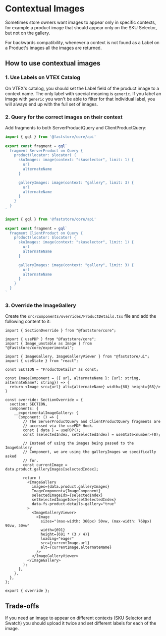 # Contextual Images

Sometimes store owners want images to appear only in specific contexts, for example a product image that should appear only on the SKU Selector, but not on the gallery.

For backwards compatibility, whenever a context is not found as a Label on a Product's images all the images are returned.

## How to use contextual images

### 1. Use Labels on VTEX Catalog
On VTEX's catalog, you should set the Label field of the product image to a context name.  The only label with special meaning is `generic`. If you label an image with `generic` you won't be able to filter for that individual label, you will always end up with the full set of images.

### 2. Query for the correct images on their context

Add fragments to both ServerProductQuery and ClientProductQuery:

```js
import { gql } from '@faststore/core/api'
 
export const fragment = gql`
  fragment ServerProduct on Query {
    product(locator: $locator) {
      skuImages: image(context: "skuselector", limit: 1) {
        url
        alternateName
      }

      galleryImages: image(context: "gallery", limit: 3) {
        url
        alternateName
      }
    }
  }
`
```

```js
import { gql } from '@faststore/core/api'
 
export const fragment = gql`
  fragment ClientProduct on Query {
    product(locator: $locator) {
      skuImages: image(context: "skuselector", limit: 1) {
        url
        alternateName
      }

      galleryImages: image(context: "gallery", limit: 3) {
        url
        alternateName
      }
    }
  }
`
```

### 3. Override the ImageGallery

Create the `src/components/overrides/ProductDetails.tsx` file and add the following content to it:

```tsx
import { SectionOverride } from "@faststore/core";

import { usePDP } from "@faststore/core";
import { Image_unstable as Image } from "@faststore/core/experimental";

import { ImageGallery, ImageGalleryViewer } from "@faststore/ui";
import { useState } from "react";

const SECTION = "ProductDetails" as const;

const ImageComponent = ({ url, alternateName }: {url: string, alternateName?: string}) => {
  return <Image src={url} alt={alternateName} width={68} height={68}/>
}

const override: SectionOverride = {
  section: SECTION,
  components: {
    __experimentalImageGallery: {
      Component: () => {
        // The ServerProductQuery and ClientProductQuery fragments are
        // accessed via the usePDP Hook.
        const { data } = usePDP();
        const [selectedIndex, setSelectedIndex] = useState<number>(0);

        // Instead of using the images being passed to the ImageGallery
        // Component, we are using the galleryImages we specifically asked
        // for.  
        const currentImage = data.product.galleryImages[selectedIndex];

        return (
          <ImageGallery
            images={data.product.galleryImages}
            ImageComponent={ImageComponent}
            selectedImageIdx={selectedIndex}
            setSelectedImageIdx={setSelectedIndex}
            data-fs-product-details-gallery="true"
          >
            <ImageGalleryViewer>
              <Image
                sizes="(max-width: 360px) 50vw, (max-width: 768px) 90vw, 50vw"
                width={691}
                height={691 * (3 / 4)}
                loading="eager"
                src={currentImage.url}
                alt={currentImage.alternateName}
              />
            </ImageGalleryViewer>
          </ImageGallery>
        );
      },
    },
  },
};

export { override };
```

## Trade-offs

If you need an image to appear on different contexts (SKU Selector and Swatch) you should upload it twice and set different labels for each of the image.